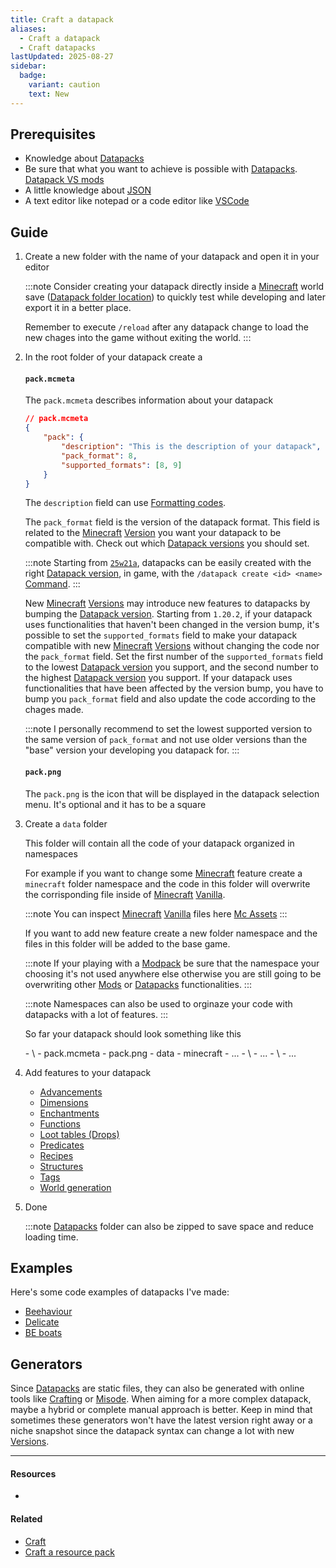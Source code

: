 ```yaml
---
title: Craft a datapack
aliases:
  - Craft a datapack
  - Craft datapacks
lastUpdated: 2025-08-27
sidebar:
  badge:
    variant: caution
    text: New
---
```




## Prerequisites

- Knowledge about [Datapacks](/datapack)
- Be sure that what you want to achieve is possible with [Datapacks](/datapack). [Datapack VS mods](/datapackvsmod)
- A little knowledge about [JSON](https://en.wikipedia.org/wiki/JSON)
- A text editor like notepad or a code editor like [VSCode](https://code.visualstudio.com)

## Guide

<Steps>

1.  Create a new folder with the name of your datapack and open it in your editor

    :::note
    Consider creating your datapack directly inside a [Minecraft](/minecraft) world save ([Datapack folder location](/datapack#datapack-store-location)) to quickly test while developing and later export it in a better place.

    Remember to execute `/reload` after any datapack change to load the new chages into the game without exiting the world.
    :::

2.  In the root folder of your datapack create a

    #### `pack.mcmeta`

    The `pack.mcmeta` describes information about your datapack

    ```json
    // pack.mcmeta
    {
    	"pack": {
    		"description": "This is the description of your datapack",
    		"pack_format": 8,
    		"supported_formats": [8, 9]
    	}
    }
    ```

    The `description` field can use [Formatting codes](/formattingcode).

    The `pack_format` field is the version of the datapack format. This field is related to the [Minecraft](/minecraft) [Version](/versions) you want your datapack to be compatible with. Check out which [Datapack versions](/datapack#datapack-versions) you should set.

    :::note
    Starting from [`25w21a`](/25w21a), datapacks can be easily created with the right [Datapack version](/datapack#datapack-versions), in game, with the `/datapack create <id> <name>` [Command](/command).
    :::

    New [Minecraft](/minecraft) [Versions](/versions) may introduce new features to datapacks by bumping the [Datapack version](/datapack#datapack-versions). Starting from `1.20.2`, if your datapack uses functionalities that haven't been changed in the version bump, it's possible to set the `supported_formats` field to make your datapack compatible with new [Minecraft](/minecraft) [Versions](/versions) without changing the code nor the `pack_format` field.
    Set the first number of the `supported_formats` field to the lowest [Datapack version](/datapack#datapack-versions) you support, and the second number to the highest [Datapack version](/datapack#datapack-versions) you support.
    If your datapack uses functionalities that have been affected by the version bump, you have to bump you `pack_format` field and also update the code according to the chages made.

    :::note
    I personally recommend to set the lowest supported version to the same version of `pack_format` and not use older versions than the "base" version your developing you datapack for.
    :::

    #### `pack.png`

    The `pack.png` is the icon that will be displayed in the datapack selection menu. It's optional and it has to be a square

3.  Create a `data` folder

	This folder will contain all the code of your datapack organized in namespaces
	
	For example if you want to change some [Minecraft](/minecraft) feature create a `minecraft` folder namespace and the code in this folder will overwrite the corrisponding file inside of [Minecraft](/minecraft) [Vanilla](/vanilla).
	
	:::note
	You can inspect [Minecraft](/minecraft) [Vanilla](/vanilla) files here [Mc Assets](https://mcasset.cloud)
	:::

	If you want to add new feature create a new folder namespace and the files in this folder will be added to the base game.

	:::note
	If your playing with a [Modpack](/modpack) be sure that the namespace your choosing it's not used anywhere else otherwise you are still going to be overwriting other [Mods](/mod) or [Datapacks](/datapack) functionalities.
	:::

	:::note
	Namespaces can also be used to orginaze your code with datapacks with a lot of features.
	:::

	So far your datapack should look something like this

	<FileTree>
	- \<datapack\>
		- pack.mcmeta
		- pack.png
		- data
			- minecraft
				- ...
			- \<namespace\>
				- ...
			- \<namespace2\>
				- ...
	</FileTree>

4. Add features to your datapack

	- [Advancements](/datapackadvancement)
	- [Dimensions](/datapackdimension)
	- [Enchantments](/datapackenchantment)
	- [Functions](/datapackfunction)
	- [Loot tables (Drops)](/datapackloottable)
	- [Predicates](/datapackpredicate)
	- [Recipes](/datapackrecipe)
	- [Structures](/datapackstructure)
	- [Tags](/datapacktag)
	- [World generation](/datapackworldgeneration)

5. Done
	
	:::note
	[Datapacks](/datapack) folder can also be zipped to save space and reduce loading time.

</Steps>

## Examples

Here's some code examples of datapacks I've made:

- [Beehaviour](https://github.com/cristian-5/Beehaviour)
- [Delicate](https://github.com/T1xx1/Delicate)
- [BE boats](https://github.com/T1xx1/Beboats)

## Generators

Since [Datapacks](/datapack) are static files, they can also be generated with online tools like [Crafting](https://crafting.thedestruc7i0n.ca) or [Misode](https://misode.github.io).
When aiming for a more complex datapack, maybe a hybrid or complete manual approach is better.
Keep in mind that sometimes these generators won't have the latest version right away or a niche snapshot since the datapack syntax can change a lot with new [Versions](/versions).

---

#### Resources

- <Wiki src="https://minecraft.wiki/w/Tutorial:Creating_a_data_pack" />

<Yb src="https://youtube.com/embed/ac6V5-KT6Rg" />

#### Related

- [Craft](/craft)
- [Craft a resource pack](/craftresourcepack)
